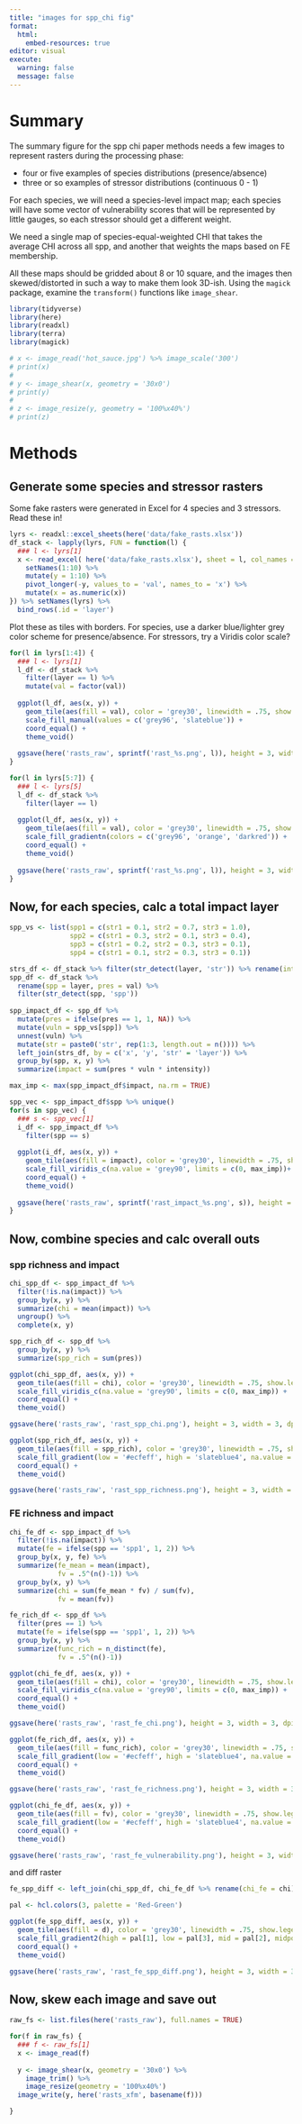 ```yaml
---
title: "images for spp_chi fig"
format: 
  html:
    embed-resources: true
editor: visual
execute:
  warning: false
  message: false
---
```


# Summary

The summary figure for the spp chi paper methods needs a few images to represent rasters during the processing phase:

-   four or five examples of species distributions (presence/absence)
-   three or so examples of stressor distributions (continuous 0 - 1)

For each species, we will need a species-level impact map; each species will have some vector of vulnerability scores that will be represented by little gauges, so each stressor should get a different weight.

We need a single map of species-equal-weighted CHI that takes the average CHI across all spp, and another that weights the maps based on FE membership.

All these maps should be gridded about 8 or 10 square, and the images then skewed/distorted in such a way to make them look 3D-ish. Using the `magick` package, examine the `transform()` functions like `image_shear`.

```r
library(tidyverse)
library(here)
library(readxl)
library(terra)
library(magick)

# x <- image_read('hot_sauce.jpg') %>% image_scale('300')
# print(x)
# 
# y <- image_shear(x, geometry = '30x0')
# print(y)
# 
# z <- image_resize(y, geometry = '100%x40%')
# print(z)
```

# Methods

## Generate some species and stressor rasters

Some fake rasters were generated in Excel for 4 species and 3 stressors. Read these in!

```r
lyrs <- readxl::excel_sheets(here('data/fake_rasts.xlsx'))
df_stack <- lapply(lyrs, FUN = function(l) {
  ### l <- lyrs[1]
  x <- read_excel( here('data/fake_rasts.xlsx'), sheet = l, col_names = FALSE) %>%
    setNames(1:10) %>%
    mutate(y = 1:10) %>%
    pivot_longer(-y, values_to = 'val', names_to = 'x') %>%
    mutate(x = as.numeric(x))
}) %>% setNames(lyrs) %>%
  bind_rows(.id = 'layer')
```

Plot these as tiles with borders. For species, use a darker blue/lighter grey color scheme for presence/absence. For stressors, try a Viridis color scale?

```r
for(l in lyrs[1:4]) {
  ### l <- lyrs[1]
  l_df <- df_stack %>%
    filter(layer == l) %>%
    mutate(val = factor(val))
  
  ggplot(l_df, aes(x, y)) +
    geom_tile(aes(fill = val), color = 'grey30', linewidth = .75, show.legend = FALSE) +
    scale_fill_manual(values = c('grey96', 'slateblue')) +
    coord_equal() +
    theme_void()
  
  ggsave(here('rasts_raw', sprintf('rast_%s.png', l)), height = 3, width = 3, dpi = 300)
}
```

```r
for(l in lyrs[5:7]) {
  ### l <- lyrs[5]
  l_df <- df_stack %>%
    filter(layer == l)
  
  ggplot(l_df, aes(x, y)) +
    geom_tile(aes(fill = val), color = 'grey30', linewidth = .75, show.legend = FALSE) +
    scale_fill_gradientn(colors = c('grey96', 'orange', 'darkred')) +
    coord_equal() +
    theme_void()
  
  ggsave(here('rasts_raw', sprintf('rast_%s.png', l)), height = 3, width = 3, dpi = 300)
}
```

## Now, for each species, calc a total impact layer

```r
spp_vs <- list(spp1 = c(str1 = 0.1, str2 = 0.7, str3 = 1.0),
               spp2 = c(str1 = 0.3, str2 = 0.1, str3 = 0.4),
               spp3 = c(str1 = 0.2, str2 = 0.3, str3 = 0.1),
               spp4 = c(str1 = 0.1, str2 = 0.3, str3 = 0.1))

strs_df <- df_stack %>% filter(str_detect(layer, 'str')) %>% rename(intensity = val)
spp_df <- df_stack %>%
  rename(spp = layer, pres = val) %>%
  filter(str_detect(spp, 'spp'))
  
spp_impact_df <- spp_df %>%
  mutate(pres = ifelse(pres == 1, 1, NA)) %>%
  mutate(vuln = spp_vs[spp]) %>%
  unnest(vuln) %>%
  mutate(str = paste0('str', rep(1:3, length.out = n()))) %>%
  left_join(strs_df, by = c('x', 'y', 'str' = 'layer')) %>%
  group_by(spp, x, y) %>%
  summarize(impact = sum(pres * vuln * intensity))

max_imp <- max(spp_impact_df$impact, na.rm = TRUE)

spp_vec <- spp_impact_df$spp %>% unique()
for(s in spp_vec) {
  ### s <- spp_vec[1]
  i_df <- spp_impact_df %>%
    filter(spp == s)
  
  ggplot(i_df, aes(x, y)) +
    geom_tile(aes(fill = impact), color = 'grey30', linewidth = .75, show.legend = FALSE) +
    scale_fill_viridis_c(na.value = 'grey90', limits = c(0, max_imp))+
    coord_equal() +
    theme_void()
  
  ggsave(here('rasts_raw', sprintf('rast_impact_%s.png', s)), height = 3, width = 3, dpi = 300)
}
```

## Now, combine species and calc overall outs

### spp richness and impact

```r
chi_spp_df <- spp_impact_df %>%
  filter(!is.na(impact)) %>%
  group_by(x, y) %>%
  summarize(chi = mean(impact)) %>%
  ungroup() %>%
  complete(x, y)

spp_rich_df <- spp_df %>%
  group_by(x, y) %>%
  summarize(spp_rich = sum(pres))

ggplot(chi_spp_df, aes(x, y)) +
  geom_tile(aes(fill = chi), color = 'grey30', linewidth = .75, show.legend = FALSE) +
  scale_fill_viridis_c(na.value = 'grey90', limits = c(0, max_imp)) +
  coord_equal() +
  theme_void()

ggsave(here('rasts_raw', 'rast_spp_chi.png'), height = 3, width = 3, dpi = 300)

ggplot(spp_rich_df, aes(x, y)) +
  geom_tile(aes(fill = spp_rich), color = 'grey30', linewidth = .75, show.legend = FALSE) +
  scale_fill_gradient(low = '#ecfeff', high = 'slateblue4', na.value = 'grey90')+
  coord_equal() +
  theme_void()

ggsave(here('rasts_raw', 'rast_spp_richness.png'), height = 3, width = 3, dpi = 300)

```

### FE richness and impact

```r

chi_fe_df <- spp_impact_df %>%
  filter(!is.na(impact)) %>%
  mutate(fe = ifelse(spp == 'spp1', 1, 2)) %>%
  group_by(x, y, fe) %>%
  summarize(fe_mean = mean(impact),
            fv = .5^(n()-1)) %>%
  group_by(x, y) %>%
  summarize(chi = sum(fe_mean * fv) / sum(fv),
            fv = mean(fv))

fe_rich_df <- spp_df %>%
  filter(pres == 1) %>%
  mutate(fe = ifelse(spp == 'spp1', 1, 2)) %>%
  group_by(x, y) %>%
  summarize(func_rich = n_distinct(fe),
            fv = .5^(n()-1))

ggplot(chi_fe_df, aes(x, y)) +
  geom_tile(aes(fill = chi), color = 'grey30', linewidth = .75, show.legend = FALSE) +
  scale_fill_viridis_c(na.value = 'grey90', limits = c(0, max_imp)) +
  coord_equal() +
  theme_void()

ggsave(here('rasts_raw', 'rast_fe_chi.png'), height = 3, width = 3, dpi = 300)

ggplot(fe_rich_df, aes(x, y)) +
  geom_tile(aes(fill = func_rich), color = 'grey30', linewidth = .75, show.legend = FALSE) +
  scale_fill_gradient(low = '#ecfeff', high = 'slateblue4', na.value = 'grey90')+
  coord_equal() +
  theme_void()

ggsave(here('rasts_raw', 'rast_fe_richness.png'), height = 3, width = 3, dpi = 300)

ggplot(chi_fe_df, aes(x, y)) +
  geom_tile(aes(fill = fv), color = 'grey30', linewidth = .75, show.legend = FALSE) +
  scale_fill_gradient(low = '#ecfeff', high = 'slateblue4', na.value = 'grey90')+
  coord_equal() +
  theme_void()

ggsave(here('rasts_raw', 'rast_fe_vulnerability.png'), height = 3, width = 3, dpi = 300)

```

and diff raster

```r
fe_spp_diff <- left_join(chi_spp_df, chi_fe_df %>% rename(chi_fe = chi)) %>% mutate(d = chi_fe - chi)

pal <- hcl.colors(3, palette = 'Red-Green')

ggplot(fe_spp_diff, aes(x, y)) +
  geom_tile(aes(fill = d), color = 'grey30', linewidth = .75, show.legend = FALSE) +
  scale_fill_gradient2(high = pal[1], low = pal[3], mid = pal[2], midpoint = 0, limits = c(-.5, .5))+
  coord_equal() +
  theme_void()

ggsave(here('rasts_raw', 'rast_fe_spp_diff.png'), height = 3, width = 3, dpi = 300)

```

## Now, skew each image and save out

```r
raw_fs <- list.files(here('rasts_raw'), full.names = TRUE)

for(f in raw_fs) {
  ### f <- raw_fs[1]
  x <- image_read(f)
  
  y <- image_shear(x, geometry = '30x0') %>%
    image_trim() %>%
    image_resize(geometry = '100%x40%')
  image_write(y, here('rasts_xfm', basename(f)))

}
```
